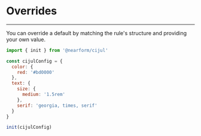 # Overrides

---

You can override a default by matching the rule's structure and providing your own value.

```js
import { init } from '@nearform/cijul'

const cijulConfig = {
  color: {
    red: '#bd0000'
  },
  text: {
    size: {
      medium: '1.5rem'
    },
    serif: 'georgia, times, serif'
  }
}

init(cijulConfig)
```
